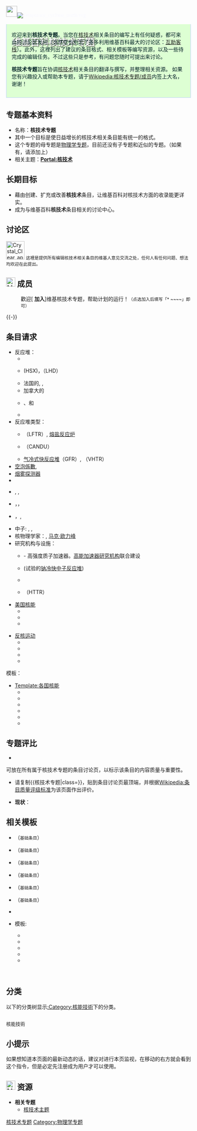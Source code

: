 <div style="font-family:微軟正黑體, 微软雅黑; -moz-border-radius: 6px; -webkit-border-radius: 6px; border-radius: 6px; color:#f8f8ff; height:50px; {{gradient|#1C5FA7|#DDFFD3|vertical}}">[[File:People_icon.svg|30px]][[File:Temporary_cyclone_north.svg|left]]
<div style="margin-top:10px; margin-left:10px;font-size:25px;color:white;font-weight: bold; text-shadow: #000 1px 1px 3px;padding:6px;">维基百科核技术专题</div></div>
<div style="display: block;border: 1px solid #BED0FF;vertical-align: top;background: #DDFFD3;color: #002124;margin-bottom: 10px;padding: 1em;margin-top: 0em;{{border-radius|0px 0px 6px 6px}};padding-top: .3em;border-top:none;">

{{cquote|'''要打破人的偏見比崩解一个原子還难。（It is harder to crack a prejudice than an atom.）'''|[[爱因斯坦|爱因斯坦]]语录
}}

{{维基专题状态|semi-active|topic=[[核技术|核技术]]|WP:核技术|portal=核技术}}
欢迎来到'''核技术专题'''。当您在[[核技术|核技术]]相关条目的编写上有任何疑惑，都可来此的讨论区发问（当然您也别忘了多多利用维基百科最大的讨论区：[[维基百科:互助客栈|互助客栈]]）。此外，这裡列出了建议的条目格式、相关模板等编写资源，以及一些待完成的编辑任务。不过这些只是参考，有问题您随时可提出来讨论。

'''核技术专题'''旨在协调[[核技术|核技术]]相关条目的翻译与撰写，并整理相关资源。
如果您有兴趣投入或帮助本专题，请于[[Wikipedia:核技术专题/成员|Wikipedia:核技术专题/成员]]内签上大名，谢谢！

</div>
{{Infobox WikiProject
 |inactive     = 
 |semi-active  =
 |name         = 核技术
 |bodystyle    = 
 |image        = Stylised atom with three Bohr model orbits and stylised nucleus.svg
  |imagesize   = 
  |caption     = 鋰原子
 |shortcuts    = 核技术
  |shortcuts2  = 
 |category     = 核技术
  |category2   = 
 |portal       = 核技术
 |portalimg    = Stylised atom with three Bohr model orbits and stylised nucleus.svg
 |commons      = Nuclear technology
 |parent       = 
  |parent2     =
  |parent3     =
 |notice       = 核技术专题
  |notice-extended =
 |userbox      = User 核技术
  |userbox2    = 
  |userbox3    = 
  |userboxnote = 
 |helps-organise-children = no
 |has-goals    = 有目標
 |assessment   = 核技术专题/评级
 |footnotes    = 
 |csb          =
 |type         = active
}}
<div class="tright">{{Articles by Quality and Importance
 |topic = 核技术 }}</div>

== 专题基本资料 ==
*名称：'''核技术专题'''
*其中一个目标是使日益增长的核技术相关条目能有统一的格式。
*这个专题的母专题是[[Wikipedia:物理学专题|物理学专题]]，目前还没有子专题和近似的专题。（如果有，请添加上）
*相关主题：'''[[Portal:核技术|Portal:核技术]]'''
{{Wikipedia:核技术专题/条目统计}}

== 长期目标 ==
* 藉由创建、扩充或改善'''核技术'''条目，让维基百科对核技术方面的收录能更详实。
* 成为与维基百科'''核技术'''条目相关的讨论中心。

==讨论区==
[[File:Crystal_Clear_app_kteatime.png|50px]]
<small>这裡是提供所有编辑核技术相关条目的维基人意见交流之处，任何人有任何问题、想法均欢迎在此提出。</small>


== [[File:Nuvola_apps_kuser.svg|25px]] 成员 ==

: 歡迎[{{fullurl:Wikipedia:核技术专题/成员|action=edit}} '''加入''']维基核技术专题，帮助计划的运行！<small>（点选加入后填写「<nowiki>* ~~~~</nowiki>」即可）</small>
{{HideH
|Head         = 维基核技术专题成员列表
|FrameStyle   = width: 60%; border: 1px solid #D4D4D4; padding: 5px;
|HeadStyle    = background: #E6C3C3;
|ContentStyle = 
}}
{{Wikipedia:核技术专题/成员}}
{{HideF}}

{{-}}

== 条目请求 ==
{{colbegin}}
* 反应堆：
** {{le|ASTRID（反应堆）|ASTRID (reactor)}}
** {{le|螺旋对称实验|Helically Symmetric Experiment}}(HSX)，{{link-en|大型迴旋場裝置|Large_Helical_Device}}（LHD）
** 法国的{{le|西沃核电站|Civaux Nuclear Power Plant}}, {{le|弗拉芒维尔核电站|Flamanville Nuclear Power Plant}}, {{le|格拉沃利讷核电站|Gravelines Nuclear Power Station}}
** 加拿大的{{le|布鲁斯核电站|Bruce Nuclear Generating Station}}
** {{le|TFTR|Tokamak Fusion Test Reactor}}、和{{le|T-15(反应堆)|T-15 (reactor)}}
** {{tsl|en|Nuclear reactor coolant|核反应堆冷却剂}}
* 反应堆类型：
** {{Link-en|液态氟化钍反应堆|Liquid Fluoride Thorium Reactor}}（LFTR）, [[熔盐反应炉|熔盐反应炉]]
** {{link-en|加拿大坎杜堆重水堆|CANDU reactor}}（CANDU）
** [[气冷式快反应堆|气冷式快反应堆]]（GFR）, {{le|超高温反应堆|Very high temperature reactor}}（VHTR）
* [[空泡係數|空泡係數]], {{le|稳定的等离子体均衡|Plasma stability}}
* [[烟雾探测器|烟雾探测器]]
* {{le|钍燃料循环|Thorium fuel cycle}}
* {{le|核灾难和放射性事故列表|Lists of nuclear disasters and radioactive incidents}}, {{le|核武器列表|List of nuclear weapons}}, {{le|辐射烧伤|Radiation burn}}
* {{le|原子核结构|Nuclear structure}}，{{le|中子-质子比率|Neutron–proton ratio}}，{{le|镜像核|Mirror nuclei}}
* {{link-en|内部转变|Internal conversion}}，{{link-en|集团衰变|Cluster decay}}, {{link-en|散裂|Spallation}}
* 中子: {{tsl|en|Neutron generator|中子发生器}}, {{le|中子射線照相|Neutron imaging}}, {{le|中子通量|Neutron flux}}
* 核物理学家：{{link-en|弗里兹·斯特拉斯曼|Fritz Strassmann}}, [[马克·欧力峰|马克·欧力峰]]
* 研究机构与设施：
** {{le|J-PARC|J-PARC}} - 高强度质子加速器。[[高能加速器研究机构|高能加速器研究机构]]联合建设
** {{le|Jōyō核反应堆|Jōyō (nuclear reactor)}}(试验的[[钠冷快中子反应堆|钠冷快中子反应堆]])
** {{le|日本材料试验反应堆|Japan Materials Testing Reactor}}
** {{le|高温实验核反应堆|HTTR}}（HTTR）

* [[美国核能|美国核能]]
** {{le|NRC地區|Regions of the Nuclear Regulatory Commission}}
** {{le|美國已取消核電站列表|List of cancelled nuclear plants in the United States}}
** {{le|美國核反應堆事故|Nuclear reactor accidents in the United States}}

* [[反核运动|反核运动]]
** {{le|美國反核運動|Anti-nuclear movement in the United States}}
** {{le|法国反核运动|Anti-nuclear movement in France}}
** {{le|英国反核运动|Anti-nuclear movement in the United Kingdom}}
** {{le|日本反核运动|Anti-nuclear power movement in Japan}}

;模板： 
* [[Template:各国核能|Template:各国核能]]
** {{link-en|Template:德国核能|Template:Nuclear power in Germany}}
** {{link-en|Template:英国核能|Template:Nuclear power in the United Kingdom}}
** {{link-en|Template:乌克兰核能|Template:Nuclear power in Ukraine}}
** {{link-en|Template:意大利核能|Template:Nuclear power in Italy}}
** {{link-en|Template:印度核能|Template:Nuclear power in India}}
** {{link-en|Template:巴基斯坦核能|Template:Nuclear power in Pakistan}}

{{colend}}

==专题评比==
*{{T1|核技术专题}}
可放在所有属于核技术专题的条目讨论页，以标示该条目的内容质量与重要性。
{{核技术专题|class=|category=no}}
*请复制<nowiki>{{核技术专题|class=}}</nowiki>，贴到条目讨论页最顶端，并根据[[Wikipedia:条目质量评级标准|Wikipedia:条目质量评级标准]]为该页面作出评价。

*'''现状'''：
{{Articles by Quality
 |topic=核技术
 |project=核技术
 |format=TOC
}}
{{Articles by Importance
 |topic=核技术
 |project=核技术
}}

==相关模板==
* {{tl|核技术}}（<small>基础条目</small>）
* {{tl|原子核物理学}}（<small>基础条目</small>）
* {{tl|Radiation}}（<small>基础条目</small>）
* {{tl|核聚变实验装置}}（<small>基础条目</small>）
* {{tl|核聚变反应堆}}（<small>基础条目</small>）
* {{tl|核裂变反应堆}}（<small>基础条目</small>）
* {{tl|核事故}}
* {{tl|各国核能}}模板:
** {{tl|Nuclear power in the United States}}
** {{tl|Nuclear power in Russia}}
** {{tl|法国核能}}
** {{tl|日本原子能產業}}
** {{tl|中华人民共和国核工业}}

<br />

==分类==
以下的分类树显示[[:Category:核能技術|:Category:核能技術]]下的分类。
<div style="-moz-column-count:3; column-count:3; font-size:92%">
<categorytree>核能技術</categorytree> 
</div>

==小提示==
如果想知道本页面的最新动态的话，建议对进行本页监视，在移动的右方就会看到这个指令，但是必定先注册成为用户才可以使用。

== [[File:Nuvola_apps_kpdf.png|25px]] 资源 ==
{{commons|Nuclear technology|核技术}}
{{commons|Category:Nuclear technology|Category:核技术}}
* '''相关专题'''
** [[Portal:核技术|核技术主题]]

{{Wikipedia policies and guidelines|state=collapsed}}
{{WikiProject Footer}}

[[Category:核技术专题|]]
[[Category:物理学专题|Category:物理学专题]]